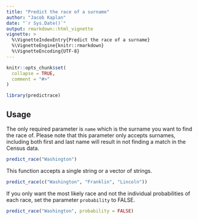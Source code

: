---
title: "Predict the race of a surname"
author: "Jacob Kaplan"
date: "`r Sys.Date()`"
output: rmarkdown::html_vignette
vignette: >
  %\VignetteIndexEntry{Predict the race of a surname}
  %\VignetteEngine{knitr::rmarkdown}
  %\VignetteEncoding{UTF-8}
---

```{r, include = FALSE}
knitr::opts_chunk$set(
  collapse = TRUE,
  comment = "#>"
)
```

```{r setup}
library(predictrace)
```

## Usage

The only required parameter is `name` which is the surname you want to find the race of. Please note that this parameter only accepts surnames, including both first and last name will result in not finding a match in the Census data. 


```{r}
predict_race("Washington")
```

This function accepts a single string or a vector of strings.

```{r}
predict_race(c("Washington", "Franklin", "Lincoln"))
```



If you only want the most likely race and not the individual probabilities of each race, set the parameter `probability` to FALSE.

```{r}
predict_race("Washington", probability = FALSE)
```

